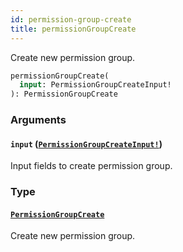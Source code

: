 ```yaml
---
id: permission-group-create
title: permissionGroupCreate
---
```


Create new permission group.

```graphql
permissionGroupCreate(
  input: PermissionGroupCreateInput!
): PermissionGroupCreate

```

### Arguments

#### `input` ([`PermissionGroupCreateInput!`](/docs/developer/api-reference/inputs/permission-group-create-input))

Input fields to create permission group.

### Type

#### [`PermissionGroupCreate`](/docs/developer/api-reference/objects/permission-group-create)

Create new permission group.
